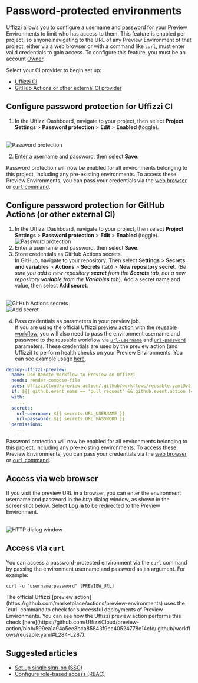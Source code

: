 
# Password-protected environments

Uffizzi allows you to configure a username and password for your Preview Environments to limit who has access to them. This feature is enabled per project, so anyone navigating to the URL of any Preview Environment of that project, either via a web browser or with a command like `curl`, must enter valid credentials to gain access. To configure this feature, you must be an account [Owner](../topics/rbac.md#owner).

Select your CI provider to begin set up:    

- [Uffizzi CI](#configure-password-protection-for-uffizzi-ci)  
- [GitHub Actions or other external CI provider](#configure-password-protection-for-github-actions)    

## Configure password protection for Uffizzi CI  
1. In the Uffizzi Dashboard, navigate to your project, then select **Project Settings** > **Password protection** > **Edit** > **Enabled** (toggle).  
<br />
<Image
    src="/images/password-protection.webp"
    width={640}
    height={433}
    alt="Password protection"
    className="border rounded-lg overflow-hidden mt-6"
/>
<br />

2. Enter a username and password, then select **Save**.  

Password protection will now be enabled for all environments belonging to this project, including any pre-existing environments. To access these Preview Environments, you can pass your credentials via the [web browser](#access-via-web-browser) or [`curl` command](#access-via-curl).  

## Configure password protection for GitHub Actions (or other external CI)
1. In the Uffizzi Dashboard, navigate to your project, then select **Project Settings** > **Password protection** > **Edit** > **Enabled** (toggle).
    <br />
    <Image
        src="/images/password-protection.webp"
        width={640}
        height={433}
        alt="Password protection"
        className="border rounded-lg overflow-hidden mt-6"
    />
    <br />
2. Enter a username and password, then select **Save**.
3. Store credentials as GitHub Actions secrets.   
  In GitHub, navigate to your repository. Then select **Settings** > **Secrets and variables** > **Actions** >  **Secrets** (tab) > **New repository secret**. (_Be sure you add a new repository **secret** from the **Secrets** tab, not a new repository **variable** from the **Variables** tab_). Add a secret name and value, then select **Add secret**.
  <br />
  <Image
    src="/images/github-actions-secrets.webp"
    width={640}
    height={433}
    alt="GitHub Actions secrets"
    className="border rounded-lg overflow-hidden mt-6"
  />
  <br />
  <Image
    src="/images/add-secret.webp"
    width={640}
    height={433}
    alt="Add secret"
    className="border rounded-lg overflow-hidden mt-6"
  />
  <br />

4. Pass credentials as parameters in your preview job.  
  If you are using the official Uffizzi [preview action](https://github.com/marketplace/actions/preview-environments) with the [reusable workflow](https://github.com/UffizziCloud/preview-action/blob/master/.github/workflows/reusable.yaml), you will also need to pass the environment username and password to the reusable workflow via [`url-username`](https://github.com/marketplace/actions/preview-environments#url-username-and-url-password) and [`url-password`](https://github.com/marketplace/actions/preview-environments#url-username-and-url-password) parameters. These credentials are used by the preview action (and Uffizzi) to perform health checks on your Preview Environments. You can see example usage [here](https://github.com/UffizziCloud/example-voting-app/blob/8f78f9204c8869aca538cb929d49c5b1074da8ff/.github/workflows/uffizzi-previews.yml#L179-L180).  
  ``` yaml hl_lines="9 10" filename=".github/workflows/uffizzi-preview.yaml"
  deploy-uffizzi-preview:
    name: Use Remote Workflow to Preview on Uffizzi
    needs: render-compose-file
    uses: UffizziCloud/preview-action/.github/workflows/reusable.yaml@v2.2.0
    if: ${{ github.event_name == 'pull_request' && github.event.action != 'closed' }}
    with:
      ...
    secrets:
      url-username: ${{ secrets.URL_USERNAME }}
      url-password: ${{ secrets.URL_PASSWORD }}
    permissions:
      ...
  ```

Password protection will now be enabled for all environments belonging to this project, including any pre-existing environments. To access these Preview Environments, you can pass your credentials via the [web browser](#access-via-web-browser) or [`curl` command](#access-via-curl).  

## Access via web browser

If you visit the preview URL in a browser, you can enter the environment username and password in the _http_ dialog window, as shown in the screenshot below. Select **Log in** to be redirected to the Preview Environment.  

  <br />
  <Image
    src="/images/http-dialog.webp"
    width={640}
    height={433}
    alt="HTTP dialog window"
    className="border rounded-lg overflow-hidden mt-6"
  />
  <br />

## Access via `curl`
You can access a password-protected environment via the `curl` command by passing the environment username and password as an argument. For example:    

```
curl -u "username:password" [PREVIEW_URL]
```

<Callout>
    The official Uffizzi [preview action](https://github.com/marketplace/actions/preview-environments) uses the `curl` command to check for successful deployments of Preview Environments. You can see how the Uffizzi preview action performs this check [here](https://github.com/UffizziCloud/preview-action/blob/599ea1a94a5ee8bca85843f9ec40524778e14cfc/.github/workflows/reusable.yaml#L284-L287).  
</Callout>

## Suggested articles
* [Set up single sign-on (SSO)](/cloud/sso)
* [Configure role-based access (RBAC)](/cloud/rbac)